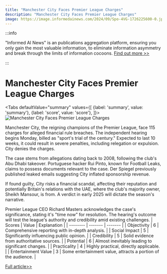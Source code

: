 ```yaml
---
title: "Manchester City Faces Premier League Charges"
description: "Manchester City Faces Premier League Charges"
image: https://image.informedainews.com/2024/09/Spo-4VG-1726225600-0.jpg
---
```



:::info

"Informed AI News" is an publications aggregation platform, ensuring you only gain the most valuable information, to eliminate information asymmetry and break through the limits of information cocoons.  [Find out more >>](/)

:::

# Manchester City Faces Premier League Charges


<Tabs
	defaultValue="summary"
	values={[
	{label: 'summary', value: 'summary'},
	{label: 'score', value: 'score'},
]}>
<TabItem value="summary">
<img
  src="https://image.informedainews.com/2024/09/Spo-4VG-1726225600-0.jpg"
  alt="Manchester City Faces Premier League Charges"
/>



Manchester City, the reigning champions of the Premier League, face 115 charges for alleged financial rule breaches. The independent hearing begins Monday, billed as "sport's trial of the century." Expected to last 10 weeks, it could result in severe penalties, including relegation or expulsion. City denies the charges.

The case stems from allegations dating back to 2008, following the club's Abu Dhabi takeover. Portuguese hacker Rui Pinto, known for Football Leaks, claims to possess documents relevant to the case. Der Spiegel previously published leaked emails suggesting City inflated sponsorship revenue.

If found guilty, City risks a financial scandal, affecting their reputation and potentially Britain's relations with the UAE, where the club's majority owner, Sheikh Mansour, is from. A verdict in early 2025 will dictate the season's narrative.

Premier League CEO Richard Masters acknowledges the case's significance, stating it's "time now" for resolution. The hearing's outcome will test the league's authority and credibility amid existing challenges.
</TabItem>
<TabItem value="score">
	| Scores     | Value   | Explanation |
	| -------- | ------- | ------- |
	| Objectivity  | 6    | Comprehensive reporting with in-depth analysis.    |
	| Social Impact | 5     | Significantly influencing public opinion.    |
	| Credibility    | 5    | Solid evidence from authoritative sources.    |
	| Potential    | 6    | Almost inevitably leading to significant changes.    |
	| Practicality    | 4    | Highly practical, directly applicable.    |
	| Entertainment Value    | 3    | Some entertainment value, attracts a portion of the audience.    |
</TabItem>
</Tabs>

[Full article>>](https://www.bbc.com/sport/football/articles/c74j4z10w97o)
